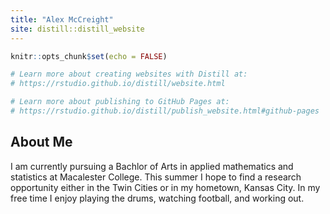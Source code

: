 ```yaml
---
title: "Alex McCreight"
site: distill::distill_website
---
```


```r
knitr::opts_chunk$set(echo = FALSE)

# Learn more about creating websites with Distill at:
# https://rstudio.github.io/distill/website.html

# Learn more about publishing to GitHub Pages at:
# https://rstudio.github.io/distill/publish_website.html#github-pages

```

## About Me

I am currently pursuing a Bachlor of Arts in applied mathematics and statistics at Macalester College. This summer I hope to find a research opportunity either in the Twin Cities or in my hometown, Kansas City. In my free time I enjoy playing the drums, watching football, and working out.

